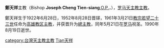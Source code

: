 {{Infobox Christian leader
| honorific-prefix = 主教
| name   = 鄭天祥<br>Bishop Joseph Cheng Tien-siang
| title = 前[[天主教高雄教區|天主教高雄教區]][[總主教|總主教]]
| image_name     =|frame|right
| image_size     = 250px
| image_caption  = 
| birth_date  = 1922年6月28日
| birth_place = 
| death_date  = {{death date and age|1990|8|19|1922|6|28}}
| death_place = 
| nationality = {{ROC}}
| occupation     = [[天主教|天主教]][[主教|主教]]<br>[[天主教高雄教區|天主教高雄教區]][[總主教|總主教]]
| ordination = 1952年8月28日
| consecration = 1961年5月21日
}}

'''鄭天祥'''主教（Bishop '''Joseph Cheng Tien-siang''',[[道明會|O.P.]]，{{bd|1922年|6月28日|1990年|8月19日|catIdx=Zheng鄭}}），[[罗马天主教|罗马天主教]][[主教|主教]]。

鄭天祥生于1922年6月28日，1952年8月28日晋铎，1961年3月21日[[教宗|教宗]][[若望二十三世|若望二十三世]]任命为[[高雄教区|高雄教区]][[主教|主教]]，并获晋升为[[總主教|總主教]]，同年5月21日在[[罗马|罗马]]祝圣。1990年8月19日逝世。

{{TW-bio-stub}}

[[category:台灣天主教主教|category:台灣天主教主教]]
[[category:郑姓|Tian天祥]]